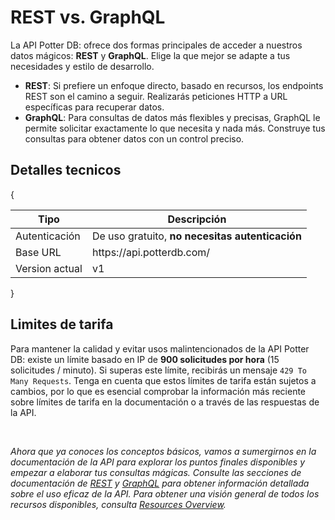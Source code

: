
# REST vs. GraphQL
La API Potter DB: ofrece dos formas principales de acceder a nuestros datos mágicos: **REST** y **GraphQL**. Elige la que mejor se adapte a tus necesidades y estilo de desarrollo.
- **REST**: Si prefiere un enfoque directo, basado en recursos, los endpoints REST son el camino a seguir. Realizarás peticiones HTTP a URL específicas para recuperar datos.
- **GraphQL**: Para consultas de datos más flexibles y precisas, GraphQL le permite solicitar exactamente lo que necesita y nada más. Construye tus consultas para obtener datos con un control preciso.

## Detalles tecnicos
{
<table>
  <thead>
    <tr>
      <th>Tipo</th>
      <th>Descripción</th>
    </tr>
  </thead>
  <tbody>
    <tr>
      <td>Autenticación</td>
      <td>De uso gratuito, <b>no necesitas autenticación</b></td>
    </tr>
    <tr>
      <td>Base URL</td>
      <td>
        https://api.potterdb.com/
      </td>
    </tr>
    <tr>
      <td>Version actual</td>
      <td>v1</td>
    </tr>
  </tbody>
</table>
}

## Limites de tarifa
Para mantener la calidad y evitar usos malintencionados de la API Potter DB: existe un límite basado en IP de **900 solicitudes por hora** (15 solicitudes / minuto). Si superas este límite, recibirás un mensaje `429 To Many Requests`.
Tenga en cuenta que estos límites de tarifa están sujetos a cambios, por lo que es esencial comprobar la información más reciente sobre límites de tarifa en la documentación o a través de las respuestas de la API.

<br />

_Ahora que ya conoces los conceptos básicos, vamos a sumergirnos en la documentación de la API para explorar los puntos finales disponibles y empezar a elaborar tus consultas mágicas.
Consulte las secciones de documentación de [REST](/apis/rest) y [GraphQL](apis/graphql) para obtener información detallada sobre el uso eficaz de la API.
Para obtener una visión general de todos los recursos disponibles, consulta [Resources Overview](/resources)._
